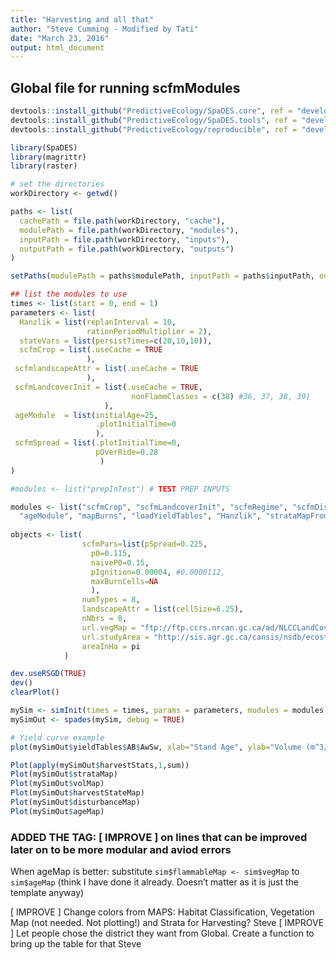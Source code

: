 ```yaml
---
title: "Harvesting and all that"
author: "Steve Cumming - Modified by Tati"
date: "March 23, 2016"
output: html_document
---
```


## Global file for running scfmModules

```r

devtools::install_github("PredictiveEcology/SpaDES.core", ref = "development") # Make sure you have the latest version of SpaDES.core: 0.1.1.9011
devtools::install_github("PredictiveEcology/SpaDES.tools", ref = "development") # Make sure you have the latest version of SpaDES.tools: 0.1.1.9010
devtools::install_github("PredictiveEcology/reproducible", ref = "development") # Make sure you have the latest version of reproducible: 0.1.4.9016

library(SpaDES)
library(magrittr)
library(raster)

# set the directories
workDirectory <- getwd()

paths <- list(
  cachePath = file.path(workDirectory, "cache"),
  modulePath = file.path(workDirectory, "modules"),
  inputPath = file.path(workDirectory, "inputs"),
  outputPath = file.path(workDirectory, "outputs")
)

setPaths(modulePath = paths$modulePath, inputPath = paths$inputPath, outputPath = paths$outputPath, cachePath = paths$cachePath)

## list the modules to use
times <- list(start = 0, end = 1)
parameters <- list(
  Hanzlik = list(replanInterval = 10,
                 rationPeriodMultiplier = 2),
  stateVars = list(persistTimes=c(20,10,10)),
  scfmCrop = list(.useCache = TRUE
                 ),
 scfmlandscapeAttr = list(.useCache = TRUE
                 ),
 scfmLandcoverInit = list(.useCache = TRUE,
                           nonFlammClasses = c(38) #36, 37, 38, 39)
                     ),
 ageModule  = list(initialAge=25, 
                   .plotInitialTime=0
                   ),
 scfmSpread = list(.plotInitialTime=0,
                   pOverRide=0.28
                    )
)

#modules <- list("prepInTest") # TEST PREP INPUTS

modules <- list("scfmCrop", "scfmLandcoverInit", "scfmRegime", "scfmDisturbanceDriver", "scfmIgnition", "scfmEscape", "scfmSpread", 
  "ageModule", "mapBurns", "loadYieldTables", "Hanzlik", "strataMapFromVegMap", "scfmHarvest", "stateVars") #,"birdsAlberta")
 
objects <- list(
                scfmPars=list(pSpread=0.225,
                  p0=0.115,
                  naiveP0=0.15, 
                  pIgnition=0.00004, #0.0000112,
                  maxBurnCells=NA
                  ),
                numTypes = 8,
                landscapeAttr = list(cellSize=6.25),
                nNbrs = 8,
                url.vegMap = "ftp://ftp.ccrs.nrcan.gc.ca/ad/NLCCLandCover/LandcoverCanada2005_250m/LandCoverOfCanada2005_V1_4.zip",
                url.studyArea = "http://sis.agr.gc.ca/cansis/nsdb/ecostrat/district/ecodistrict_shp.zip",
                areaInHa = pi
            )

dev.useRSGD(TRUE)
dev()
clearPlot()

mySim <- simInit(times = times, params = parameters, modules = modules, objects = objects, paths = paths, loadOrder = unlist(modules))
mySimOut <- spades(mySim, debug = TRUE)

# Yield curve example
plot(mySimOut$yieldTables$AB$AwSw, xlab="Stand Age", ylab="Volume (m^3/ha)")

Plot(apply(mySimOut$harvestStats,1,sum))
Plot(mySimOut$strataMap)
Plot(mySimOut$volMap)
Plot(mySimOut$harvestStateMap)
Plot(mySimOut$disturbanceMap)
Plot(mySimOut$ageMap)

```

### ADDED THE TAG: [ IMPROVE ] on lines that can be improved later on to be more modular and aviod errors
 When ageMap is better: substitute `sim$flammableMap <- sim$vegMap` to `sim$ageMap` (think I have done it already. Doesn't matter as it is just the template anyway)

[ IMPROVE ] Change colors from MAPS: Habitat Classification, Vegetation Map (not needed. Not plotting!) and Strata for Harvesting? Steve
[ IMPROVE ] Let people chose the district they want from Global. Create a function to bring up the table for that Steve


